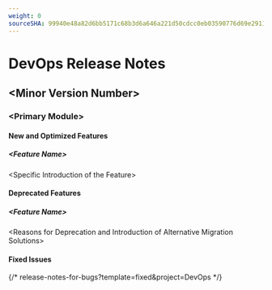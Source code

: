 ```yaml
---
weight: 0
sourceSHA: 99940e48a82d6bb5171c68b3d6a646a221d50cdcc0eb03590776d69e2911cf19
---
```


# DevOps Release Notes

## \<Minor Version Number>

### \<Primary Module>

#### New and Optimized Features

##### \<Feature Name>

\<Specific Introduction of the Feature>

#### Deprecated Features

##### \<Feature Name>

\<Reasons for Deprecation and Introduction of Alternative Migration Solutions>

#### Fixed Issues

{/* release-notes-for-bugs?template=fixed&project=DevOps */}
